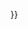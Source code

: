 {{ShipBattleCardListKai|Isonami/Kai|Yamashiro/Kai Ni|Fusou/Kai Ni}}

{{EquipmentCardListKai|12.7cm Twin Gun Mount Model B Kai 2|Type 22 Surface Radar|Type 22 Surface Radar Kai 4|12.7cm High-angle Gun + Anti-Aircraft Fire Director|25mm Triple Autocannon Mount (Concentrated Deployment)|35.6cm Twin Gun Mount}}}}